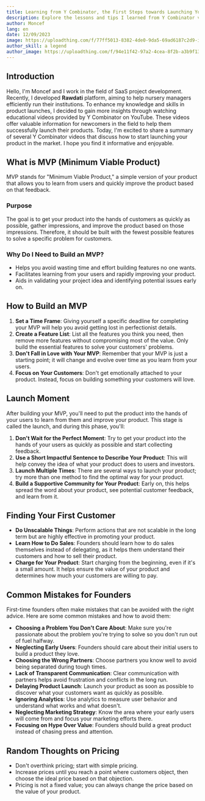 ```yaml
---
title: Learning from Y Combinator, the First Steps towards Launching Your Product
description: Explore the lessons and tips I learned from Y Combinator videos on how to start product launches.
author: Moncef
lang: en
date: 12/09/2023
image: https://uploadthing.com/f/77ff5013-8382-4de0-9da5-69ad6187c2d9-ir72d6.png
author_skill: a legend
author_image: https://uploadthing.com/f/94e11f42-97a2-4cea-8f2b-a3b9f131a51a-1bnhpd.png
---
```


## Introduction
Hello, I'm Moncef and I work in the field of SaaS project development. Recently, I developed **Rawdati** platform, aiming to help nursery managers efficiently run their institutions. To enhance my knowledge and skills in product launches, I decided to gain more insights through watching educational videos provided by Y Combinator on YouTube. These videos offer valuable information for newcomers in the field to help them successfully launch their products. Today, I'm excited to share a summary of several Y Combinator videos that discuss how to start launching your product in the market. I hope you find it informative and enjoyable.

## What is MVP (Minimum Viable Product)

MVP stands for "Minimum Viable Product," a simple version of your product that allows you to learn from users and quickly improve the product based on that feedback.

### Purpose
The goal is to get your product into the hands of customers as quickly as possible, gather impressions, and improve the product based on those impressions. Therefore, it should be built with the fewest possible features to solve a specific problem for customers.

### Why Do I Need to Build an MVP?

- Helps you avoid wasting time and effort building features no one wants.
- Facilitates learning from your users and rapidly improving your product.
- Aids in validating your project idea and identifying potential issues early on.

## How to Build an MVP

1. **Set a Time Frame**: Giving yourself a specific deadline for completing your MVP will help you avoid getting lost in perfectionist details.
2. **Create a Feature List**: List all the features you think you need, then remove more features without compromising most of the value. Only build the essential features to solve your customers' problems.
3. **Don't Fall in Love with Your MVP**: Remember that your MVP is just a starting point; it will change and evolve over time as you learn from your users.
4. **Focus on Your Customers**: Don't get emotionally attached to your product. Instead, focus on building something your customers will love.

## Launch Moment

After building your MVP, you'll need to put the product into the hands of your users to learn from them and improve your product. This stage is called the launch, and during this phase, you'll:

1. **Don't Wait for the Perfect Moment**: Try to get your product into the hands of your users as quickly as possible and start collecting feedback.
2. **Use a Short Impactful Sentence to Describe Your Product**: This will help convey the idea of what your product does to users and investors.
3. **Launch Multiple Times**: There are several ways to launch your product; try more than one method to find the optimal way for your product.
4. **Build a Supportive Community for Your Product**: Early on, this helps spread the word about your product, see potential customer feedback, and learn from it.

## Finding Your First Customer

- **Do Unscalable Things**: Perform actions that are not scalable in the long term but are highly effective in promoting your product.
- **Learn How to Do Sales**: Founders should learn how to do sales themselves instead of delegating, as it helps them understand their customers and how to sell their product.
- **Charge for Your Product**: Start charging from the beginning, even if it's a small amount. It helps ensure the value of your product and determines how much your customers are willing to pay.

## Common Mistakes for Founders

First-time founders often make mistakes that can be avoided with the right advice. Here are some common mistakes and how to avoid them:

- **Choosing a Problem You Don't Care About**: Make sure you're passionate about the problem you're trying to solve so you don't run out of fuel halfway.
- **Neglecting Early Users**: Founders should care about their initial users to build a product they love.
- **Choosing the Wrong Partners**: Choose partners you know well to avoid being separated during tough times.
- **Lack of Transparent Communication**: Clear communication with partners helps avoid frustration and conflicts in the long run.
- **Delaying Product Launch**: Launch your product as soon as possible to discover what your customers want as quickly as possible.
- **Ignoring Analytics**: Use analytics to measure user behavior and understand what works and what doesn't.
- **Neglecting Marketing Strategy**: Know the area where your early users will come from and focus your marketing efforts there.
- **Focusing on Hype Over Value**: Founders should build a great product instead of chasing press and attention.

## Random Thoughts on Pricing

- Don't overthink pricing; start with simple pricing.
- Increase prices until you reach a point where customers object, then choose the ideal price based on that objection.
- Pricing is not a fixed value; you can always change the price based on the value of your product.
